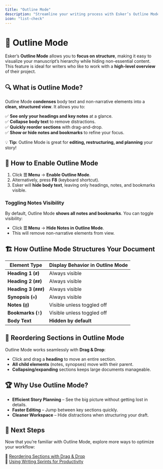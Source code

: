 ```yaml
---
title: "Outline Mode"
description: "Streamline your writing process with Esker’s Outline Mode. Condense, organize, and visualize your manuscript structure effortlessly."
icon: "list-check"
---
```


# 📝 Outline Mode  

Esker’s **Outline Mode** allows you to **focus on structure**, making it easy to visualize your manuscript’s hierarchy while hiding non-essential content. This feature is ideal for writers who like to work with a **high-level overview** of their project.

## 🔍 **What is Outline Mode?**  

Outline Mode **condenses** body text and non-narrative elements into a **clean, structured view**. It allows you to:  

✅ **See only your headings and key notes** at a glance.  
✅ **Collapse body text** to remove distractions.  
✅ **Quickly reorder sections** with drag-and-drop.  
✅ **Show or hide notes and bookmarks** to refine your focus.  

💡 **Tip:** Outline Mode is great for **editing, restructuring, and planning** your story!

## 🎯 **How to Enable Outline Mode**  

1. Click **☰ Menu** → **Enable Outline Mode**.  
2. Alternatively, press **F8** (keyboard shortcut).  
3. Esker will **hide body text**, leaving only headings, notes, and bookmarks visible.  

### **Toggling Notes Visibility**  

By default, Outline Mode **shows all notes and bookmarks**. You can toggle visibility:  

- Click **☰ Menu** → **Hide Notes in Outline Mode**.  
- This will remove non-narrative elements from view.  

## 🏗️ **How Outline Mode Structures Your Document**  

| Element Type | Display Behavior in Outline Mode |
|-------------|---------------------------------|
| **Heading 1 (`#`)** | Always visible |
| **Heading 2 (`##`)** | Always visible |
| **Heading 3 (`###`)** | Always visible |
| **Synopsis (`=`)** | Always visible |
| **Notes (`@`)** | Visible unless toggled off |
| **Bookmarks (`!`)** | Visible unless toggled off |
| **Body Text** | **Hidden by default** |

## 🔄 **Reordering Sections in Outline Mode**  

Outline Mode works seamlessly with **Drag & Drop**:  

- Click and drag a **heading** to move an entire section.  
- **All child elements** (notes, synopses) move with their parent.  
- **Collapsing/expanding** sections keeps large documents manageable.  

## 🏆 **Why Use Outline Mode?**  

- **Efficient Story Planning** – See the big picture without getting lost in details.  
- **Faster Editing** – Jump between key sections quickly.  
- **Cleaner Workspace** – Hide distractions when structuring your draft.  

## 🎯 **Next Steps**  

Now that you’re familiar with Outline Mode, explore more ways to optimize your workflow:  

📂 [Reordering Sections with Drag & Drop](/organizing/drag-and-drop-reordering)  
🏃 [Using Writing Sprints for Productivity](/writing-productivity/writing-sprints)  
